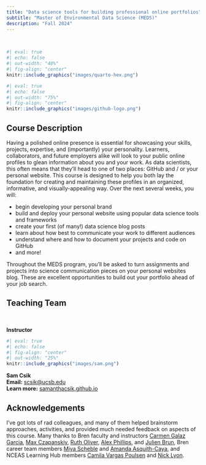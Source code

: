 ```yaml
---
title: "Data science tools for building professional online portfolios"
subtitle: "Master of Environmental Data Science (MEDS)"
description: "Fall 2024"
---
```


<br>

::: {.grid}
::: {.g-col-12 .g-col-md-6}
```r
#| eval: true
#| echo: false
#| out-width: "40%"
#| fig-align: "center"
knitr::include_graphics("images/quarto-hex.png")
```
:::

::: {.g-col-12 .g-col-md-6}
```r
#| eval: true
#| echo: false
#| out-width: "75%"
#| fig-align: "center"
knitr::include_graphics("images/github-logo.png")
```
:::
:::

## Course Description

Having a polished online presence is essential for showcasing your skills, projects, expertise, and (importantly) your personality. Learners, collaborators, and future employers alike will look to your public online profiles to glean information about you and your work. As data scientists, this often means that they'll head to one of two places: GitHub and / or your personal website. This course is designed to help you both lay the foundation for creating and maintaining these profiles in an organized, informative, and visually-appealing way. Over the next several weeks, you will:

- begin developing your personal brand
- build and deploy your personal website using popular data science tools and frameworks
- create your first (of many!) data science blog posts
- learn about how best to communicate your work to different audiences
- understand where and how to document your projects and code on GitHub
- and more!

Throughout the MEDS program, you'll be asked to turn assignments and projects into science communication pieces on your personal websites blog. These are excellent opportunities to build out your portfolio ahead of your job search. 

## Teaching Team

<br>

::: {.grid}
::: {.g-col-12 .g-col-md-12}

::: {.center-text .body-text-l}
**Instructor**
:::

```r
#| eval: true 
#| echo: false
#| fig-align: "center"
#| out-width: "25%" 
knitr::include_graphics("images/sam.png")
```

::: {.center-text}
[**Sam Csik**]{.teal-text}  
**Email:** [scsik@ucsb.edu](mailto::scsik@ucsb.edu)  
**Learn more:** [samanthacsik.github.io](https://samanthacsik.github.io/)  
:::

:::
:::

## Acknowledgements

I've got lots of rad colleagues, and many of them helped brainstorm approaches, activities, and provided much needed feedback on aspects of this course. Many thanks to Bren faculty and instructors [Carmen Galaz Garcia](https://bren.ucsb.edu/people/carmen-galaz-garcia), [Max Czapanskiy](https://flukeandfeather.com/), [Ruth Oliver](https://bren.ucsb.edu/people/ruth-oliver), [Alex Phillips](https://www.alexandraatleephillips.com/), and [Julien Brun](https://bren.ucsb.edu/people/julien-brun), Bren career team members [Miya Scheble](https://bren.ucsb.edu/people/miya-scheble) and [Amanda Asquith-Caya](https://bren.ucsb.edu/people/amanda-asquith-caya), and NCEAS Learning Hub members [Camila Vargas Poulsen](https://camilavargasp.github.io/) and [Nick Lyon](https://njlyon0.github.io/).
